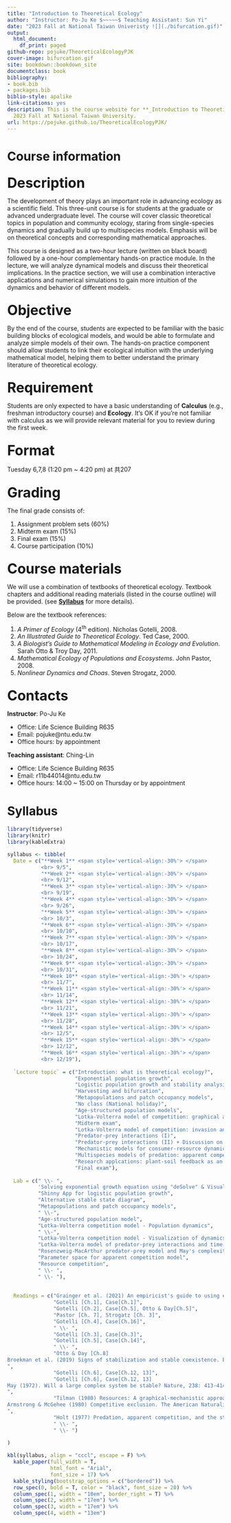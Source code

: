 ```yaml
--- 
title: "Introduction to Theoretical Ecology"
author: "Instructor: Po-Ju Ke $~~~~~$ Teaching Assistant: Sun Yi"
date: "2023 Fall at National Taiwan Univeristy ![](./bifurcation.gif)"
output:
  html_document:
    df_print: paged
github-repo: pojuke/TheoreticalEcologyPJK
cover-image: bifurcation.gif
site: bookdown::bookdown_site
documentclass: book
bibliography:
- book.bib
- packages.bib
biblio-style: apalike
link-citations: yes
description: This is the course website for **_Introduction to Theoretical Ecology_**
  2023 Fall at National Taiwan University.
url: https://pojuke.github.io/TheoreticalEcologyPJK/
---
```

# Course information{-}
<p style = "font-size: 24pt; margin-bottom: 5px; margin-top: 25px"> **Description** </p> The development of theory plays an important role in advancing ecology as a scientific field. This three-unit course is for students at the graduate or advanced undergraduate level. The course will cover classic theoretical topics in population and community ecology, staring from single-species dynamics and gradually build up to multispecies models. Emphasis will be on theoretical concepts and corresponding mathematical approaches.

This course is designed as a two-hour lecture (written on black board) followed by a one-hour complementary hands-on practice module. In the lecture, we will analyze dynamical models and discuss their theoretical implications. In the practice section, we will use a combination interactive applications and numerical simulations to gain more intuition of the dynamics and behavior of different models. 

<p style = "font-size: 24pt; margin-bottom: 5px; margin-top: 25px"> **Objective** </p>
By the end of the course, students are expected to be familiar with the basic building blocks of ecological models, and would be able to formulate and analyze simple models of their own. The hands-on practice component should allow students to link their ecological intuition with the underlying mathematical model, helping them to better understand the primary literature of theoretical ecology. 

<p style = "font-size: 24pt; margin-bottom: 5px; margin-top: 25px"> **Requirement** </p>
Students are only expected to have a basic understanding of **Calculus** (e.g., freshman introductory course) and **Ecology**. It's OK if you're not familiar with calculus as we will provide relevant material for you to review during the first week.

<p style = "font-size: 24pt; margin-bottom: 5px; margin-top: 25px"> **Format** </p>
Tuesday 6,7,8 (1:20 pm ~ 4:20 pm) at 共207


<p style = "font-size: 24pt; margin-bottom: 5px; margin-top: 25px"> **Grading** </p>
The final grade consists of:

(1) Assignment problem sets (60%)
(2) Midterm exam (15%)
(3) Final exam (15%)
(4) Course participation (10%)

<p style = "font-size: 24pt; margin-bottom: 5px; margin-top: 25px"> **Course materials** </p>
We will use a combination of textbooks of theoretical ecology. Textbook chapters and additional reading materials (listed in the course outline) will be provided. (see [**Syllabus**](https://pojuke.github.io/TheoreticalEcologyPJK/syllabus.html) for more details).

Below are the textbook references:

(1) *A Primer of Ecology* (4^th^ edition). Nicholas Gotelli, 2008. 
(2) *An Illustrated Guide to Theoretical Ecology*. Ted Case, 2000. 
(3) *A Biologist's Guide to Mathematical Modeling in Ecology and Evolution*. Sarah Otto & Troy Day, 2011. 
(4) *Mathematical Ecology of Populations and Ecosystems*. John Pastor, 2008. 
(5) *Nonlinear Dynamics and Choas*. Steven Strogatz, 2000.


<p style = "font-size: 24pt; margin-bottom: 5px; margin-top: 25px"> **Contacts** </p>
**Instructor**: Po-Ju Ke

- Office: Life Science Building R635
- Email: pojuke@ntu.edu.tw
- Office hours: by appointment

**Teaching assistant**: Ching-Lin

- Office: Life Science Building R635
- Email: r11b44014@ntu.edu.tw
- Office hours: 14:00 ~ 15:00 on Thursday or by appointment


# Syllabus {-}
```r
library(tidyverse)
library(knitr)
library(kableExtra)

syllabus <- tibble(
  Date = c("**Week 1** <span style='vertical-align:-30%'> </span>
           <br> 9/5",
           "**Week 2** <span style='vertical-align:-30%'> </span>
           <br> 9/12",
           "**Week 3** <span style='vertical-align:-30%'> </span>
           <br> 9/19",
           "**Week 4** <span style='vertical-align:-30%'> </span>
           <br> 9/26",
           "**Week 5** <span style='vertical-align:-30%'> </span>
           <br> 10/3",
           "**Week 6** <span style='vertical-align:-30%'> </span>
           <br> 10/10",
           "**Week 7** <span style='vertical-align:-30%'> </span>
           <br> 10/17",
           "**Week 8** <span style='vertical-align:-30%'> </span>
           <br> 10/24",
           "**Week 9** <span style='vertical-align:-30%'> </span>
           <br> 10/31",
           "**Week 10** <span style='vertical-align:-30%'> </span>
           <br> 11/7",
           "**Week 11** <span style='vertical-align:-30%'> </span>
           <br> 11/14",
           "**Week 12** <span style='vertical-align:-30%'> </span>
           <br> 11/21",
           "**Week 13** <span style='vertical-align:-30%'> </span>
           <br> 11/28",
           "**Week 14** <span style='vertical-align:-30%'> </span>
           <br> 12/5",
           "**Week 15** <span style='vertical-align:-30%'> </span>
           <br> 12/12",
           "**Week 16** <span style='vertical-align:-30%'> </span>
           <br> 12/19"),
  
  `Lecture topic` = c("Introduction: what is theoretical ecology?",
                      "Exponential population growth",
                      "Logistic population growth and stability analysis",
                      "Harvesting and bifurcation",
                      "Metapopulations and patch occupancy models",
                      "No class (National holiday)",
                      "Age-structured population models",
                      "Lotka-Volterra model of competition: graphical analysis",
                      "Midterm exam",
                      "Lotka-Volterra model of competition: invasion analysis and linear stability analysis",
                      "Predator-prey interactions (I)",
                      "Predator-prey interactions (II) + Discussion on May (1972)",
                      "Mechanistic models for consumer-resource dynamics",
                      "Multispecies models of predation: apparent competition",
                      "Research applcations: plant-soil feedback as an example",
                      "Final exam"),
    
  Lab = c(" \\- ",
          'Solving exponential growth equation using "deSolve" & Visualization',
          "Shinny App for logistic population growth",
          "Alternative stable state diagram",
          "Metapopulations and patch occupancy models",
          " \\-",
          "Age-structured population model",
          "Lotka-Volterra competition model - Population dynamics",
          " \\-",
          "Lotka-Volterra competition model - Visualization of dynamics with complex eigenvalues",
          "Lotka-Volterra model of predator-prey interactions and time-scale separation",
          "Rosenzweig-MacArthur predator-prey model and May's complexity-stability relationship",
          "Parameter space for apparent competition model",
          "Resource competition",
          " \\- ",
          " \\- "),
    
    
  Readings = c("Grainger et al. (2021) An empiricist's guide to using ecological theroy. The American Naturalist, 199: 1-20",
               "Gotelli [Ch.1], Case[Ch.1]",
               "Gotelli [Ch.2], Case[Ch.5], Otto & Day[Ch.5]",
               "Pastor [Ch. 7], Strogatz [Ch. 3]",
               "Gotelli [Ch.4], Case[Ch.16]",
               " \\- ",
               "Gotelli [Ch.3], Case[Ch.3]",
               "Gotelli [Ch.5], Case[Ch.14]",
               " \\- ",
               "Otto & Day [Ch.8] 
Broekman et al. (2019) Signs of stabilization and stable coexistence. Ecology Letters, 22: 1957-1975
",
               "Gotelli [Ch.6], Case[Ch.12, 13]",
               "Gotelli [Ch.6], Case[Ch.12, 13]
May (1972). Will a large complex system be stable? Nature, 238: 413-414
",
               "Tilman (1980) Resources: A graphical-mechanistic approach to competition and predation. The American Naturalist, 116: 162-193
Armstrong & McGehee (1980) Competitive exclusion. The American Naturalist, 115: 151-170.
",
               "Holt (1977) Predation, apparent competition, and the structure of prey communities. Theoretical Population Biology, 12:197-229",
               " \\- ",
               " \\- ")  
  
)

kbl(syllabus, align = "cccl", escape = F) %>%  
  kable_paper(full_width = T, 
              html_font = "Arial",
              font_size = 17) %>%
  kable_styling(bootstrap_options = c("bordered")) %>%
  row_spec(0, bold = T, color = "black", font_size = 20) %>%
  column_spec(1, width = "10em", border_right = T) %>%
  column_spec(2, width = "17em") %>%
  column_spec(3, width = "17em") %>%
  column_spec(4, width = "13em")

```


